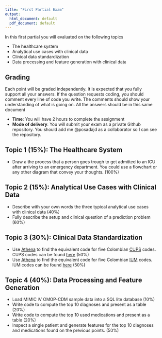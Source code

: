 ```yaml
---
title: "First Partial Exam"
output:
  html_document: default
  pdf_document: default
---
```


In this first partial you will evaluated on the following topics

- The healthcare system
- Analytical use cases with clinical data
- Clinical data standardization
- Data processing and feature generation with clinical data

## Grading

Each point will be graded independently. It is expected that you fully support all your answers. If the question requests coding, you should comment every line of code you write. The comments should show your understanding of what is going on. All the answers should be in this same document

- **Time**: You will have 2 hours to complete the assignment
- **Mode of delivery**: You will submit your exam as a private Github repository. You should add me @posadajd as a collaborator so I can see the repository.

## Topic 1 (15%): The Healthcare System

- Draw a the process that a person goes trough to get admitted to an ICU after arriving to an emergency department. You could use a flowchart or any other diagram that convey your thoughts. (100%)

## Topic 2 (15%): Analytical Use Cases with Clinical Data

- Describe with your own words the three typical analytical use cases with clinical data (40%)
- Fully describe the setup and clinical question of a prediction problem (60%)

## Topic 3 (30%): Clinical Data Standardization

- Use [Athena](athena.ohdsi.org) to find the equivalent code for five Colombian [CUPS](https://www.minsalud.gov.co/sites/rid/Lists/BibliotecaDigital/RIDE/VP/DOA/actualizacion-cups-2022.pdf) codes. CUPS codes can be found [here](https://web.sispro.gov.co/WebPublico/Consultas/ConsultarDetalleReferenciaBasica.aspx?Code=CUPS) (50%)
-  Use [Athena](athena.ohdsi.org) to find the equivalent code for five Colombian [IUM](https://www.minsalud.gov.co/salud/MT/Paginas/estandar-datos-medicamentos.aspx) codes. IUM codes can be found [here](https://www.datos.gov.co/Salud-y-Protecci-n-Social/C-DIGO-NICO-DE-MEDICAMENTOS-VIGENTES/i7cb-raxc) (50%)

## Topic 4 (40%): Data Processing and Feature Generation

- Load MIMIC IV OMOP-CDM sample data into a SQL lite database (10%)
- Write code to compute the top 10 diagnoses and present as a table (20%)
- Write code to compute the top 10 used medications and present as a table (20%)
- Inspect a single patient and generate features for the top 10 diagnoses and medications found on the previous points. (50%)

